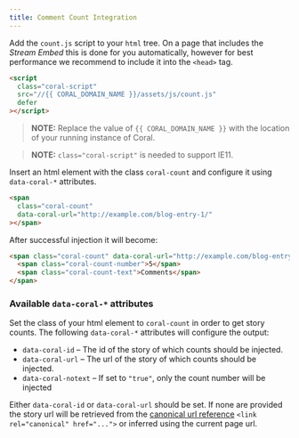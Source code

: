 ```yaml
---
title: Comment Count Integration
---
```


Add the `count.js` script to your `html` tree. On a page that includes the _Stream Embed_ this is done for you automatically, however for best performance we recommend to include it into the `<head>` tag.

```html
<script
  class="coral-script"
  src="//{{ CORAL_DOMAIN_NAME }}/assets/js/count.js"
  defer
></script>
```

> **NOTE:** Replace the value of `{{ CORAL_DOMAIN_NAME }}` with the location of your running instance of Coral.

> **NOTE:** `class="coral-script"` is needed to support IE11.

Insert an html element with the class `coral-count` and configure it using `data-coral-*` attributes.

```html
<span
  class="coral-count"
  data-coral-url="http://example.com/blog-entry-1/"
></span>
```

After successful injection it will become:

```html
<span class="coral-count" data-coral-url="http://example.com/blog-entry-1/">
  <span class="coral-count-number">5</span>
  <span class="coral-count-text">Comments</span>
</span>
```

### Available `data-coral-*` attributes

Set the class of your html element to `coral-count` in order to get story counts. The following `data-coral-*` attributes will configure the output:

- `data-coral-id` – The id of the story of which counts should be injected.
- `data-coral-url` – The url of the story of which counts should be injected.
- `data-coral-notext` – If set to `"true"`, only the count number will be injected

Either `data-coral-id` or `data-coral-url` should be set. If none are provided the story url
will be retrieved from the [canonical url reference](https://developer.mozilla.org/en-US/docs/Web/HTTP/Basics_of_HTTP/Choosing_between_www_and_non-www_URLs#Using_%3Clink_relcanonical%3E) `<link rel="canonical" href="...">` or inferred using the current page url.

